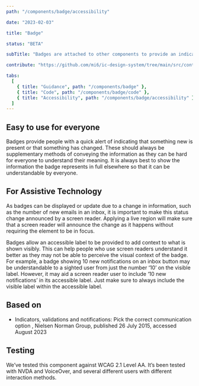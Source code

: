 ```yaml
---
path: "/components/badge/accessibility"

date: "2023-02-03"

title: "Badge"

status: "BETA"

subTitle: "Badges are attached to other components to provide an indication that something new is available, or that something has changed."

contribute: "https://github.com/mi6/ic-design-system/tree/main/src/content/structured/components/badge"

tabs:
  [
    { title: "Guidance", path: "/components/badge" },
    { title: "Code", path: "/components/badge/code" },
    { title: "Accessibility", path: "/components/badge/accessibility" },
  ]
---
```


## Easy to use for everyone

Badges provide people with a quick alert of indicating that something new is present or that something has changed. These should always be supplementary methods of conveying the information as they can be hard for everyone to understand their meaning. It is always best to show the information the badge represents in full elsewhere so that it can be understandable by everyone.

## For Assistive Technology

As badges can be displayed or update due to a change in information, such as the number of new emails in an inbox, it is important to make this status change announced by a screen reader. Applying a live region will make sure that a screen reader will announce the change as it happens without requiring the element to be in focus. 

Badges allow an accessible label to be provided to add context to what is shown visibly. This can help people who use screen readers understand it better as they may not be able to perceive the visual context of the badge. For example, a badge showing 10 new notifications on an inbox button may be understandable to a sighted user from just the number ‘10’ on the visible label. However, it may aid a screen reader user to include ‘10 new notifications’ in its accessible label. Just make sure to always include the visible label within the accessible label.

## Based on 

<ul>
  <li>
    <ic-link
      target="_blank"
      href="https://www.nngroup.com/articles/indicators-validations-notifications/"
      rel="noreferer noopener nofollow"
    >
      Indicators, validations and notifications: Pick the correct communication option
    </ic-link>
    , Nielsen Norman Group, published 26 July 2015, accessed August 2023
  </li>
</ul>

## Testing

We’ve tested this component against WCAG 2.1 Level AA. It’s been tested with NVDA and VoiceOver, and several different users with different interaction methods. 